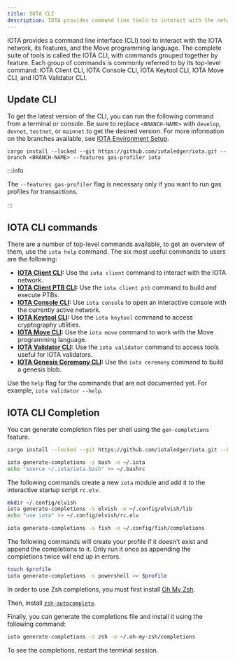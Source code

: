 ```yaml
---
title: IOTA CLI
description: IOTA provides command line tools to interact with the network, its features, and the Move programming language. Individual command groups are referred to as IOTA Client CLI, IOTA Console CLI, IOTA Keytool CLI, IOTA Move CLI, and IOTA Validator CLI.
---
```



IOTA provides a command line interface (CLI) tool to interact with the IOTA network, its features, and the Move programming language. The complete suite of tools is called the IOTA CLI, with commands grouped together by feature. Each group of commands is commonly referred to by its top-level command: IOTA Client CLI, IOTA Console CLI, IOTA Keytool CLI, IOTA Move CLI, and IOTA Validator CLI.

<CliCheckInstall />

## Update CLI

To get the latest version of the CLI, you can run the following command from a terminal or console. Be sure to replace `<BRANCH-NAME>` with `develop`, `devnet`, `testnet`, or `mainnet` to get the desired version. For more information on the branches available, see [IOTA Environment Setup](/developer/getting-started/iota-environment.mdx).

```shell
cargo install --locked --git https://github.com/iotaledger/iota.git --branch <BRANCH-NAME> --features gas-profiler iota
```

:::info

The `--features gas-profiler` flag is necessary only if you want to run gas profiles for transactions.

:::

## IOTA CLI commands

There are a number of top-level commands available, to get an overview of them, use the `iota help` command.
The six most useful commands to users are the following:

- **[IOTA Client CLI](./cli/client.mdx):** Use the `iota client` command to interact with the IOTA network.
- **[IOTA Client PTB CLI](./cli/ptb.mdx):** Use the `iota client ptb` command to build and execute PTBs.
- **[IOTA Console CLI](./cli/console.mdx):** Use `iota console` to open an interactive console with the currently active network.
- **[IOTA Keytool CLI](./cli/keytool.mdx):** Use the `iota keytool` command to access cryptography utilities.
- **[IOTA Move CLI](./cli/move.mdx):** Use the `iota move` command to work with the Move programming language.
- **[IOTA Validator CLI](./cli/validator.mdx):** Use the `iota validator` command to access tools useful for IOTA validators.
- **[IOTA Genesis Ceremony CLI](./cli/ceremony.mdx):** Use the `iota ceremony` command to build a genesis blob.

Use the `help` flag for the commands that are not documented yet. For example, `iota validator --help`.  

## IOTA CLI Completion

You can generate completion files per shell using the `gen-completions` feature.

```sh
cargo install --locked --git https://github.com/iotaledger/iota.git --branch <BRANCH-NAME> --features gen-completions iota
```

<Tabs groupId="shell">

<TabItem label="Bash" value="bash">

```sh
iota generate-completions -s bash -o ~/.iota
echo "source ~/.iota/iota.bash" >> ~/.bashrc
```

</TabItem>

<TabItem label="Elvish" value="elvish">

The following commands create a new `iota` module and add it to the interactive startup script `rc.elv`.

```sh
mkdir ~/.config/elvish
iota generate-completions -s elvish -o ~/.config/elvish/lib
echo "use iota" >> ~/.config/elvish/rc.elv
```

</TabItem>

<TabItem label="Fish" value="fish">

```sh
iota generate-completions -s fish -o ~/.config/fish/completions
```

</TabItem>

<TabItem label="Powershell" value="powershell">

The following commands will create your profile if it doesn't exist and append the completions to it.
Only run it once as appending the completions twice will end up in errors.

```sh
touch $profile 
iota generate-completions -s powershell >> $profile
```

</TabItem>

<TabItem label="Zsh" value="zsh">

In order to use Zsh completions, you must first install [Oh My Zsh](https://github.com/ohmyzsh/ohmyzsh#basic-installation).

Then, install [`zsh-autocomplete`](https://github.com/marlonrichert/zsh-autocomplete?tab=readme-ov-file#installation--setup).

Finally, you can generate the completions file and install it using the following command:

```sh
iota generate-completions -s zsh -o ~/.oh-my-zsh/completions
```

</TabItem>

</Tabs>

To see the completions, restart the terminal session.